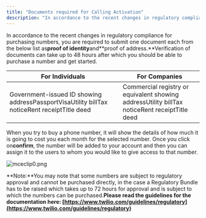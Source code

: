 ```yaml
---
title: "Documents required for Calling Activation"
description: "In accordance to the recent changes in regulatory compliance for purchasing numbers, you are required to submit one document each from the below list"
---
```


In accordance to the recent changes in regulatory compliance for purchasing numbers, you are required to submit one document each from the below list as**proof of identity**and**proof of address.**Verification of documents can take up to 48 hours after which you should be able to purchase a number and get started.

| For Individuals | For Companies |
| --- | --- |
| Government-issued ID showing addressPassportVisaUtility billTax noticeRent receiptTitle deed | Commercial registry or equivalent showing addressUtility billTax noticeRent receiptTitle deed |

When you try to buy a phone number, it will show the details of how much it is going to cost you each month for the selected number. Once you click on**confirm**, the number will be added to your account and then you can assign it to the users to whom you would like to give access to that number.

![mceclip0.png](./images/mceclip0-2.png)

**Note:**You may note that some numbers are subject to regulatory approval and cannot be purchased directly, in the case a Regulatory Bundle has to be raised which takes up to 72 hours for approval and is subject to which the numbers can be purchased.**Please read the guidelines for the documentation here: [https://www.twilio.com/guidelines/regulatory](https://www.twilio.com/guidelines/regulatory)**
